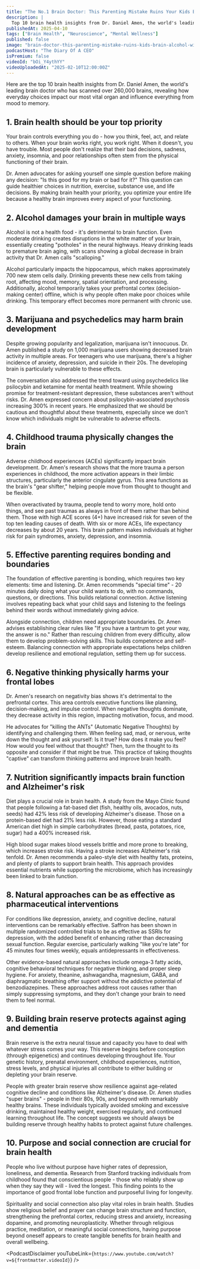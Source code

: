 ```yaml
---
title: "The No.1 Brain Doctor: This Parenting Mistake Ruins Your Kids Brain & Alcohol Will Ruin Yours!"
description: |
  Top 10 brain health insights from Dr. Daniel Amen, the world's leading brain doctor who has scanned over 260,000 brains, revealing how everyday choices impact our most vital organ and influence everything from mood to memory.
publishedAt: 2025-04-10
tags: ["Brain Health", "Neuroscience", "Mental Wellness"]
published: false
image: "brain-doctor-this-parenting-mistake-ruins-kids-brain-alcohol-will-ruin-yours.jpg"
podcastHost: "The Diary Of A CEO"
isPremium: false
videoId: "bOi_Y4ythYY"
videoUploadedAt: "2025-02-10T12:00:00Z"
---
```



<PodcastSummaryPageLayout frontmatter={frontmatter}>

Here are the top 10 brain health insights from Dr. Daniel Amen, the world's leading brain doctor who has scanned over 260,000 brains, revealing how everyday choices impact our most vital organ and influence everything from mood to memory.

## 1. Brain health should be your top priority

Your brain controls everything you do - how you think, feel, act, and relate to others. When your brain works right, you work right. When it doesn't, you have trouble. Most people don't realize that their bad decisions, sadness, anxiety, insomnia, and poor relationships often stem from the physical functioning of their brain.

Dr. Amen advocates for asking yourself one simple question before making any decision: "Is this good for my brain or bad for it?" This question can guide healthier choices in nutrition, exercise, substance use, and life decisions. By making brain health your priority, you optimize your entire life because a healthy brain improves every aspect of your functioning.

## 2. Alcohol damages your brain in multiple ways

Alcohol is not a health food - it's detrimental to brain function. Even moderate drinking creates disruptions in the white matter of your brain, essentially creating "potholes" in the neural highways. Heavy drinking leads to premature brain aging, with scans showing a global decrease in brain activity that Dr. Amen calls "scalloping."

Alcohol particularly impacts the hippocampus, which makes approximately 700 new stem cells daily. Drinking prevents these new cells from taking root, affecting mood, memory, spatial orientation, and processing. Additionally, alcohol temporarily takes your prefrontal cortex (decision-making center) offline, which is why people often make poor choices while drinking. This temporary effect becomes more permanent with chronic use.

## 3. Marijuana and psychedelics may harm brain development

Despite growing popularity and legalization, marijuana isn't innocuous. Dr. Amen published a study on 1,000 marijuana users showing decreased brain activity in multiple areas. For teenagers who use marijuana, there's a higher incidence of anxiety, depression, and suicide in their 20s. The developing brain is particularly vulnerable to these effects.

The conversation also addressed the trend toward using psychedelics like psilocybin and ketamine for mental health treatment. While showing promise for treatment-resistant depression, these substances aren't without risks. Dr. Amen expressed concern about psilocybin-associated psychosis increasing 300% in recent years. He emphasized that we should be cautious and thoughtful about these treatments, especially since we don't know which individuals might be vulnerable to adverse effects.

## 4. Childhood trauma physically changes the brain

Adverse childhood experiences (ACEs) significantly impact brain development. Dr. Amen's research shows that the more trauma a person experiences in childhood, the more activation appears in their limbic structures, particularly the anterior cingulate gyrus. This area functions as the brain's "gear shifter," helping people move from thought to thought and be flexible.

When overactivated by trauma, people tend to worry more, hold onto things, and see past traumas as always in front of them rather than behind them. Those with high ACE scores (4+) have increased risk for seven of the top ten leading causes of death. With six or more ACEs, life expectancy decreases by about 20 years. This brain pattern makes individuals at higher risk for pain syndromes, anxiety, depression, and insomnia.

## 5. Effective parenting requires bonding and boundaries

The foundation of effective parenting is bonding, which requires two key elements: time and listening. Dr. Amen recommends "special time" - 20 minutes daily doing what your child wants to do, with no commands, questions, or directions. This builds relational connection. Active listening involves repeating back what your child says and listening to the feelings behind their words without immediately giving advice.

Alongside connection, children need appropriate boundaries. Dr. Amen advises establishing clear rules like "If you have a tantrum to get your way, the answer is no." Rather than rescuing children from every difficulty, allow them to develop problem-solving skills. This builds competence and self-esteem. Balancing connection with appropriate expectations helps children develop resilience and emotional regulation, setting them up for success.

## 6. Negative thinking physically harms your frontal lobes

Dr. Amen's research on negativity bias shows it's detrimental to the prefrontal cortex. This area controls executive functions like planning, decision-making, and impulse control. When negative thoughts dominate, they decrease activity in this region, impacting motivation, focus, and mood.

He advocates for "killing the ANTs" (Automatic Negative Thoughts) by identifying and challenging them. When feeling sad, mad, or nervous, write down the thought and ask yourself: Is it true? How does it make you feel? How would you feel without that thought? Then, turn the thought to its opposite and consider if that might be true. This practice of taking thoughts "captive" can transform thinking patterns and improve brain health.

## 7. Nutrition significantly impacts brain function and Alzheimer's risk

Diet plays a crucial role in brain health. A study from the Mayo Clinic found that people following a fat-based diet (fish, healthy oils, avocados, nuts, seeds) had 42% less risk of developing Alzheimer's disease. Those on a protein-based diet had 21% less risk. However, those eating a standard American diet high in simple carbohydrates (bread, pasta, potatoes, rice, sugar) had a 400% increased risk.

High blood sugar makes blood vessels brittle and more prone to breaking, which increases stroke risk. Having a stroke increases Alzheimer's risk tenfold. Dr. Amen recommends a paleo-style diet with healthy fats, proteins, and plenty of plants to support brain health. This approach provides essential nutrients while supporting the microbiome, which has increasingly been linked to brain function.

## 8. Natural approaches can be as effective as pharmaceutical interventions

For conditions like depression, anxiety, and cognitive decline, natural interventions can be remarkably effective. Saffron has been shown in multiple randomized controlled trials to be as effective as SSRIs for depression, with the added benefit of enhancing rather than decreasing sexual function. Regular exercise, particularly walking "like you're late" for 45 minutes four times weekly, equals antidepressants in effectiveness.

Other evidence-based natural approaches include omega-3 fatty acids, cognitive behavioral techniques for negative thinking, and proper sleep hygiene. For anxiety, theanine, ashwagandha, magnesium, GABA, and diaphragmatic breathing offer support without the addictive potential of benzodiazepines. These approaches address root causes rather than simply suppressing symptoms, and they don't change your brain to need them to feel normal.

## 9. Building brain reserve protects against aging and dementia

Brain reserve is the extra neural tissue and capacity you have to deal with whatever stress comes your way. This reserve begins before conception (through epigenetics) and continues developing throughout life. Your genetic history, prenatal environment, childhood experiences, nutrition, stress levels, and physical injuries all contribute to either building or depleting your brain reserve.

People with greater brain reserve show resilience against age-related cognitive decline and conditions like Alzheimer's disease. Dr. Amen studies "super brains" - people in their 80s, 90s, and beyond with remarkably healthy brains. These individuals typically avoided smoking and excessive drinking, maintained healthy weight, exercised regularly, and continued learning throughout life. The concept suggests we should always be building reserve through healthy habits to protect against future challenges.

## 10. Purpose and social connection are crucial for brain health

People who live without purpose have higher rates of depression, loneliness, and dementia. Research from Stanford tracking individuals from childhood found that conscientious people - those who reliably show up when they say they will - lived the longest. This finding points to the importance of good frontal lobe function and purposeful living for longevity.

Spirituality and social connection also play vital roles in brain health. Studies show religious belief and prayer can change brain structure and function, strengthening the prefrontal cortex, reducing stress and anxiety, increasing dopamine, and promoting neuroplasticity. Whether through religious practice, meditation, or meaningful social connections, having purpose beyond oneself appears to create tangible benefits for brain health and overall wellbeing.

<PodcastDisclaimer
  youTubeLink={`https://www.youtube.com/watch?v=${frontmatter.videoId}`}
/>

</PodcastSummaryPageLayout>
